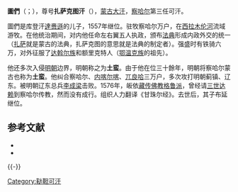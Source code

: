 {{Infobox monarch
| name               =圖們（土蛮）
| title              =[[蒙古汗国|蒙古]][[大汗|大汗]]
| image              =
| caption            =
| reign              =1557年—1592年
| coronation         = 
| investiture        =
| full name          =
| othertitles        =扎萨克图汗
| birth_date         =1539年
| birth_place        =
| death_date         =1592年
| death_place        =
| burial_date        =
| burial_place       =
| predecessor        =[[打来孙|達赉遜]]
| successor          =[[布延|布延]]
| queen              =
| consort            = 
| spouse             =
| spouse 1            =
| spouse 2             =
| spouse 3           =
| spouse 4           =
| spouse 5           =
| spouse 6           =
| spouse 7           =
| offspring          = 
| royal house        =
| dynasty            = 蒙古[[察哈尔部|察哈尔部]]
| father             =[[打来孙|達赉遜]]
| mother             =
| children           =[[布延|布延]]
| religion           =
}}
'''圖們'''（{{mong|m=ᠲᠦᠮᠡᠨ|k=Түмэн}}；{{bd|1539年||1592年}}），尊号'''扎萨克图汗'''（{{mong|m=ᠵᠠᠰᠠᠭᠲᠤ<br>ᠬᠠᠭᠠᠨ |k=Засагт хаан}}），[[蒙古大汗|蒙古大汗]]，[[察哈尔部|察哈尔]]第三任可汗。

圖們是库登汗[[打来孙|達赉遜]]的儿子，1557年继位。驻牧察哈尔万户，在[[西拉木伦河|西拉木伦河]]流域游牧。在他统治期间，对内他任命左右翼五人执政，颁布[[法典|法典]]形成内政外交的统一（[[扎萨|扎萨]]就是蒙古的法典，扎萨克图的意思就是法典的制定者）。强盛时有铁骑六万，对外征服了[[达斡尔族|达斡尔族]]和额里克特人（[[鄂温克族|鄂温克族]]的祖先）。

他还多次入侵[[明朝|明朝]]边界，明朝称之为'''土蛮'''。由于他在位三十餘年，明朝将察哈尔蒙古也称为'''土蛮'''。他纠合察哈尔、[[内喀尔喀|内喀尔喀]]、[[兀良哈三卫|兀良哈]]三万户，多次攻打明朝蓟镇、辽东。被明朝辽东总兵[[李成梁|李成梁]]击败。1576年，皈依[[藏传佛教|藏传佛教]][[格鲁派|格鲁派]]，曾经请[[三世达赖|三世达赖]]到察哈尔传教，然而没有成行。组织人力翻译《甘珠尔经》。去世后，其子布延继位。

== 参考文献 ==
{{Reflist}}
* {{cite book |title = 《[[草原帝国|草原帝国]]》|author = [[勒内·格鲁塞|勒内·格鲁塞]] |language = fr }}
* {{cite isbn | 9787508718989 |ref = harv |noedit }}

{{-}}
{{start box}}
{{s-before|[[打来孙|達赉遜]]}}
{{s-title|[[蒙古大汗|蒙古大汗]]|1557年—1592年}}
{{s-after|[[布延|布延]]}}
{{end box}}

{{蒙古大汗}}

{{蒙古小作品}}
{{Authority control}}

{{DEFAULTSORT:T圖們}}
[[Category:鞑靼可汗|Category:鞑靼可汗]]